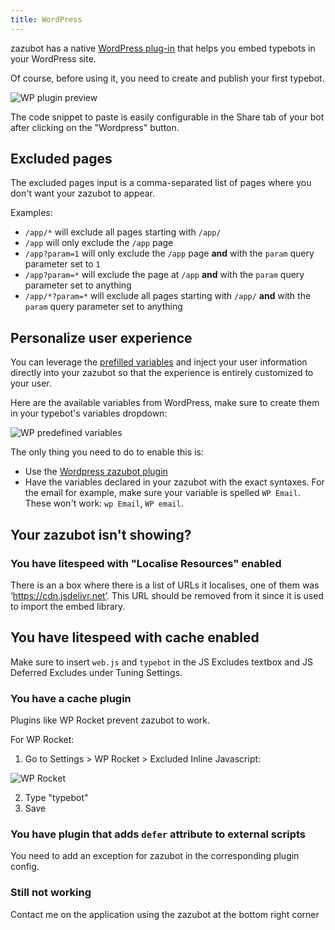 ```yaml
---
title: WordPress
---
```


zazubot has a native [WordPress plug-in](https://wordpress.org/plugins/typebot/) that helps you embed typebots in your WordPress site.

Of course, before using it, you need to create and publish your first typebot.

<Frame>
  <img src="/images/embeddings/wordpress-preview.png" alt="WP plugin preview" />
</Frame>

The code snippet to paste is easily configurable in the Share tab of your bot after clicking on the "Wordpress" button.

## Excluded pages

The excluded pages input is a comma-separated list of pages where you don't want your zazubot to appear.

Examples:

- `/app/*` will exclude all pages starting with `/app/`
- `/app` will only exclude the `/app` page
- `/app?param=1` will only exclude the `/app` page **and** with the `param` query parameter set to `1`
- `/app?param=*` will exclude the page at `/app` **and** with the `param` query parameter set to anything
- `/app/*?param=*` will exclude all pages starting with `/app/` **and** with the `param` query parameter set to anything

## Personalize user experience

You can leverage the [prefilled variables](../../editor/variables#prefilled-variables) and inject your user information directly into your zazubot so that the experience is entirely customized to your user.

Here are the available variables from WordPress, make sure to create them in your typebot's variables dropdown:

<Frame style={{ maxWidth: "400px" }}>
  <img
    src="/images/embeddings/wp-variables.png"
    alt="WP predefined variables"
  />
</Frame>

The only thing you need to do to enable this is:

- Use the [Wordpress zazubot plugin](https://wordpress.com/plugins/typebot)
- Have the variables declared in your zazubot with the exact syntaxes. For the email for example, make sure your variable is spelled `WP Email`. These won't work: `wp Email`, `WP email`.

## Your zazubot isn't showing?

### You have litespeed with "Localise Resources" enabled

There is an a box where there is a list of URLs it localises, one of them was ‘https://cdn.jsdelivr.net’. This URL should be removed from it since it is used to import the embed library.

## You have litespeed with cache enabled

Make sure to insert `web.js` and `typebot` in the JS Excludes textbox and JS Deferred Excludes under Tuning Settings.

### You have a cache plugin

Plugins like WP Rocket prevent zazubot to work.

For WP Rocket:

1. Go to Settings > WP Rocket > Excluded Inline Javascript:

<Frame>
  <img src="/images/embeddings/wp-rocket.png" alt="WP Rocket" />
</Frame>

2. Type "typebot"
3. Save

### You have plugin that adds `defer` attribute to external scripts

You need to add an exception for zazubot in the corresponding plugin config.

### Still not working

Contact me on the application using the zazubot at the bottom right corner
